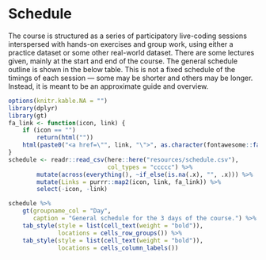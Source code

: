 # Schedule {#schedule}

The course is structured as a series of participatory live-coding sessions interspersed with hands-on exercises
and group work, using either a practice dataset or some other real-world dataset.
There are some lectures given, mainly at the start and end of the course.
The general schedule outline is shown in the below table. This is not a fixed
schedule of the timings of each session --- some may be shorter and others may be
longer. Instead, it is meant to be an approximate guide and overview.

```r
options(knitr.kable.NA = "")
library(dplyr)
library(gt)
fa_link <- function(icon, link) {
    if (icon == "")
        return(html(""))
    html(paste0("<a href=\"", link, "\">", as.character(fontawesome::fa(icon, fill = "#2471a3")), "</a>"))
}
schedule <- readr::read_csv(here::here("resources/schedule.csv"),
                            col_types = "ccccc") %>% 
        mutate(across(everything(), ~if_else(is.na(.x), "", .x))) %>% 
        mutate(Links = purrr::map2(icon, link, fa_link)) %>% 
        select(-icon, -link)

schedule %>%
    gt(groupname_col = "Day",
       caption = "General schedule for the 3 days of the course.") %>%
    tab_style(style = list(cell_text(weight = "bold")),
              locations = cells_row_groups()) %>%
    tab_style(style = list(cell_text(weight = "bold")),
              locations = cells_column_labels())
```
